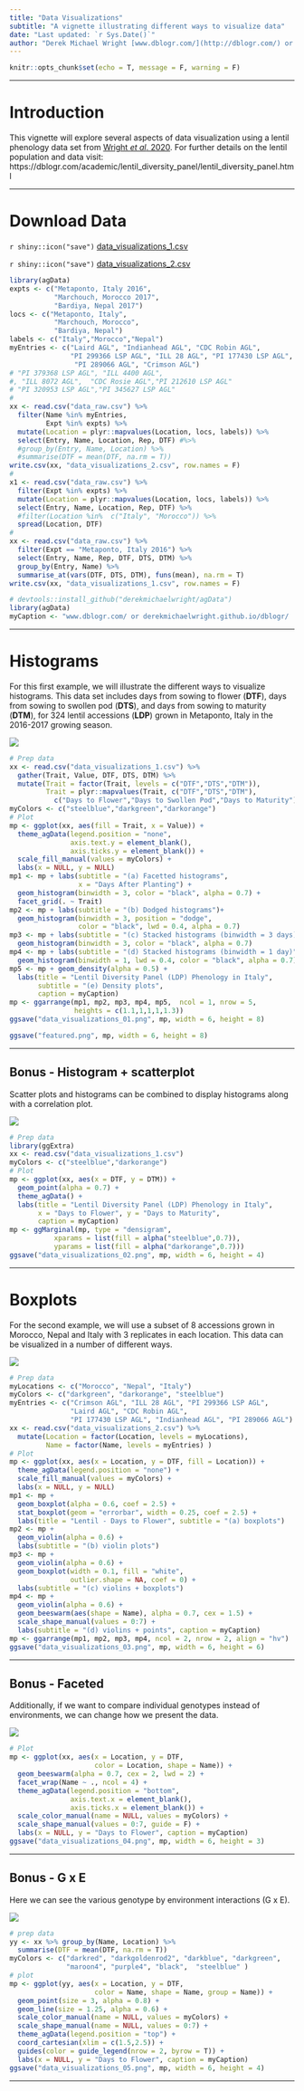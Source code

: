 ```yaml
---
title: "Data Visualizations"
subtitle: "A vignette illustrating different ways to visualize data"
date: "Last updated: `r Sys.Date()`"
author: "Derek Michael Wright [www.dblogr.com/](http://dblogr.com/) or [derekmichaelwright.github.io/dblogr](https://derekmichaelwright.github.io/dblogr/) <derek.wright@usask.ca>"
---
```


```r
knitr::opts_chunk$set(echo = T, message = F, warning = F)
```

---

# Introduction

This vignette will explore several aspects of data visualization using a lentil phenology data set from [Wright *et al*. 2020](https://dblogr.com/academic/ldp_phenology/). For further details on the lentil population and data visit: https://dblogr.com/academic/lentil_diversity_panel/lentil_diversity_panel.html

---

# Download Data

`r shiny::icon("save")` [data_visualizations_1.csv](data_visualizations_1.csv)

`r shiny::icon("save")` [data_visualizations_2.csv](data_visualizations_2.csv)

```r
library(agData)
expts <- c("Metaponto, Italy 2016",
           "Marchouch, Morocco 2017",
           "Bardiya, Nepal 2017")
locs <- c("Metaponto, Italy",
           "Marchouch, Morocco",
           "Bardiya, Nepal")
labels <- c("Italy","Morocco","Nepal")
myEntries <- c("Laird AGL", "Indianhead AGL", "CDC Robin AGL",
               "PI 299366 LSP AGL", "ILL 28 AGL", "PI 177430 LSP AGL",
                "PI 289066 AGL", "Crimson AGL")
# "PI 379368 LSP AGL", "ILL 4400 AGL",
#, "ILL 8072 AGL",  "CDC Rosie AGL","PI 212610 LSP AGL"
# "PI 320953 LSP AGL","PI 345627 LSP AGL"
#
xx <- read.csv("data_raw.csv") %>%
  filter(Name %in% myEntries, 
         Expt %in% expts) %>%
  mutate(Location = plyr::mapvalues(Location, locs, labels)) %>% 
  select(Entry, Name, Location, Rep, DTF) #%>% 
  #group_by(Entry, Name, Location) %>%
  #summarise(DTF = mean(DTF, na.rm = T))
write.csv(xx, "data_visualizations_2.csv", row.names = F)
#
x1 <- read.csv("data_raw.csv") %>%
  filter(Expt %in% expts) %>%
  mutate(Location = plyr::mapvalues(Location, locs, labels)) %>% 
  select(Entry, Name, Location, Rep, DTF) %>% 
  #filter(Location %in%  c("Italy", "Morocco")) %>%
  spread(Location, DTF)
#
xx <- read.csv("data_raw.csv") %>%
  filter(Expt == "Metaponto, Italy 2016") %>%
  select(Entry, Name, Rep, DTF, DTS, DTM) %>% 
  group_by(Entry, Name) %>%
  summarise_at(vars(DTF, DTS, DTM), funs(mean), na.rm = T)
write.csv(xx, "data_visualizations_1.csv", row.names = F)
```

```r
# devtools::install_github("derekmichaelwright/agData")
library(agData)
myCaption <- "www.dblogr.com/ or derekmichaelwright.github.io/dblogr/ | Data: AGILE"
```

---

# Histograms

For this first example, we will illustrate the different ways to visualize histograms. This data set includes days from sowing to flower (**DTF**), days from sowing to swollen pod (**DTS**), and days from sowing to maturity (**DTM**), for 324 lentil accessions (**LDP**) grown in Metaponto, Italy in the 2016-2017 growing season.

![](data_visualizations_01.png)

```r
# Prep data
xx <- read.csv("data_visualizations_1.csv") %>%
  gather(Trait, Value, DTF, DTS, DTM) %>%
  mutate(Trait = factor(Trait, levels = c("DTF","DTS","DTM")),
         Trait = plyr::mapvalues(Trait, c("DTF","DTS","DTM"),
           c("Days to Flower","Days to Swollen Pod","Days to Maturity")))
myColors <- c("steelblue","darkgreen","darkorange")
# Plot
mp <- ggplot(xx, aes(fill = Trait, x = Value)) +
  theme_agData(legend.position = "none",
               axis.text.y = element_blank(),
               axis.ticks.y = element_blank()) +
  scale_fill_manual(values = myColors) +
  labs(x = NULL, y = NULL)
mp1 <- mp + labs(subtitle = "(a) Facetted histograms", 
                 x = "Days After Planting") +
  geom_histogram(binwidth = 3, color = "black", alpha = 0.7) + 
  facet_grid(. ~ Trait)
mp2 <- mp + labs(subtitle = "(b) Dodged histograms")+
  geom_histogram(binwidth = 3, position = "dodge", 
                 color = "black", lwd = 0.4, alpha = 0.7)
mp3 <- mp + labs(subtitle = "(c) Stacked histograms (binwidth = 3 days)") +
  geom_histogram(binwidth = 3, color = "black", alpha = 0.7)
mp4 <- mp + labs(subtitle = "(d) Stacked histograms (binwidth = 1 day)") +
  geom_histogram(binwidth = 1, lwd = 0.4, color = "black", alpha = 0.7)
mp5 <- mp + geom_density(alpha = 0.5) +
  labs(title = "Lentil Diversity Panel (LDP) Phenology in Italy", 
       subtitle = "(e) Density plots",
       caption = myCaption)
mp <- ggarrange(mp1, mp2, mp3, mp4, mp5,  ncol = 1, nrow = 5, 
                heights = c(1.1,1,1,1,1.3))
ggsave("data_visualizations_01.png", mp, width = 6, height = 8)
```

```r
ggsave("featured.png", mp, width = 6, height = 8)
```

---

## Bonus - Histogram + scatterplot

Scatter plots and histograms can be combined to display histograms along with a correlation plot.

![](data_visualizations_02.png)

```r
# Prep data
library(ggExtra)
xx <- read.csv("data_visualizations_1.csv")
myColors <- c("steelblue","darkorange")
# Plot
mp <- ggplot(xx, aes(x = DTF, y = DTM)) +
  geom_point(alpha = 0.7) +
  theme_agData() +
  labs(title = "Lentil Diversity Panel (LDP) Phenology in Italy",
       x = "Days to Flower", y = "Days to Maturity",
       caption = myCaption)
mp <- ggMarginal(mp, type = "densigram",
           xparams = list(fill = alpha("steelblue",0.7)),
           yparams = list(fill = alpha("darkorange",0.7)))
ggsave("data_visualizations_02.png", mp, width = 6, height = 4)
```

---

# Boxplots

For the second example, we will use a subset of 8 accessions grown in Morocco, Nepal and Italy with 3 replicates in each location. This data can be visualized in a number of different ways. 

![](data_visualizations_03.png)

```r
# Prep data
myLocations <- c("Morocco", "Nepal", "Italy")
myColors <- c("darkgreen", "darkorange", "steelblue")
myEntries <- c("Crimson AGL", "ILL 28 AGL", "PI 299366 LSP AGL", 
               "Laird AGL", "CDC Robin AGL",
               "PI 177430 LSP AGL", "Indianhead AGL", "PI 289066 AGL")
xx <- read.csv("data_visualizations_2.csv") %>%
  mutate(Location = factor(Location, levels = myLocations),
         Name = factor(Name, levels = myEntries) ) 
# Plot
mp <- ggplot(xx, aes(x = Location, y = DTF, fill = Location)) +
  theme_agData(legend.position = "none") +
  scale_fill_manual(values = myColors) +
  labs(x = NULL, y = NULL)
mp1 <- mp + 
  geom_boxplot(alpha = 0.6, coef = 2.5) +
  stat_boxplot(geom = "errorbar", width = 0.25, coef = 2.5) +
  labs(title = "Lentil - Days to Flower", subtitle = "(a) boxplots")
mp2 <- mp + 
  geom_violin(alpha = 0.6) +
  labs(subtitle = "(b) violin plots")
mp3 <- mp + 
  geom_violin(alpha = 0.6) +
  geom_boxplot(width = 0.1, fill = "white",
               outlier.shape = NA, coef = 0) +
  labs(subtitle = "(c) violins + boxplots")
mp4 <- mp + 
  geom_violin(alpha = 0.6) +
  geom_beeswarm(aes(shape = Name), alpha = 0.7, cex = 1.5) +
  scale_shape_manual(values = 0:7) +
  labs(subtitle = "(d) violins + points", caption = myCaption)
mp <- ggarrange(mp1, mp2, mp3, mp4, ncol = 2, nrow = 2, align = "hv")
ggsave("data_visualizations_03.png", mp, width = 6, height = 6)
```

---

## Bonus - Faceted

Additionally, if we want to compare individual genotypes instead of environments, we can change how we present the data.

![](data_visualizations_04.png)


```r
# Plot
mp <- ggplot(xx, aes(x = Location, y = DTF, 
                     color = Location, shape = Name)) +
  geom_beeswarm(alpha = 0.7, cex = 2, lwd = 2) +
  facet_wrap(Name ~ ., ncol = 4) +
  theme_agData(legend.position = "bottom",
               axis.text.x = element_blank(),
               axis.ticks.x = element_blank()) +
  scale_color_manual(name = NULL, values = myColors) +
  scale_shape_manual(values = 0:7, guide = F) +
  labs(x = NULL, y = "Days to Flower", caption = myCaption)
ggsave("data_visualizations_04.png", mp, width = 6, height = 3)
```

---

## Bonus - G x E

Here we can see the various genotype by environment interactions (G x E).

![](data_visualizations_05.png)

```r
# prep data
yy <- xx %>% group_by(Name, Location) %>%
  summarise(DTF = mean(DTF, na.rm = T))
myColors <- c("darkred", "darkgoldenrod2", "darkblue", "darkgreen", 
              "maroon4", "purple4", "black",  "steelblue" )
# plot
mp <- ggplot(yy, aes(x = Location, y = DTF, 
                     color = Name, shape = Name, group = Name)) +
  geom_point(size = 3, alpha = 0.8) + 
  geom_line(size = 1.25, alpha = 0.6) +
  scale_color_manual(name = NULL, values = myColors) +
  scale_shape_manual(name = NULL, values = 0:7) +
  theme_agData(legend.position = "top") +
  coord_cartesian(xlim = c(1.5,2.5)) +
  guides(color = guide_legend(nrow = 2, byrow = T)) +
  labs(x = NULL, y = "Days to Flower", caption = myCaption)
ggsave("data_visualizations_05.png", mp, width = 6, height = 4)
```

---
